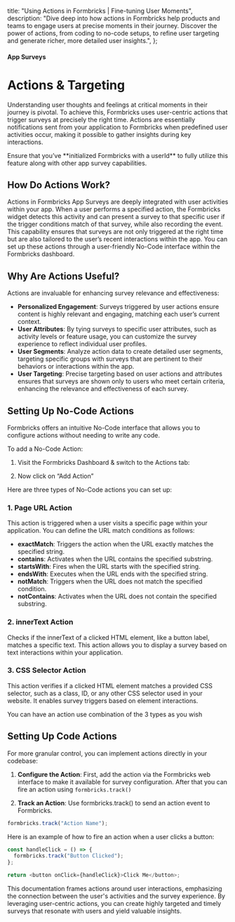 

  title: "Using Actions in Formbricks | Fine-tuning User Moments",
  description:
    "Dive deep into how actions in Formbricks help products and teams to engage users at precise moments in their journey. Discover the power of actions, from coding to no-code setups, to refine user targeting and generate richer, more detailed user insights.",
};

#### App Surveys

# Actions & Targeting

Understanding user thoughts and feelings at critical moments in their journey is pivotal. To achieve this, Formbricks uses user-centric actions that trigger surveys at precisely the right time. Actions are essentially notifications sent from your application to Formbricks when predefined user activities occur, making it possible to gather insights during key interactions.

<Note>
  Ensure that you’ve **initialized Formbricks with a userId** to fully utilize this feature along with other
  app survey capabilities.
</Note>

## **How Do Actions Work?**

Actions in Formbricks App Surveys are deeply integrated with user activities within your app. When a user performs a specified action, the Formbricks widget detects this activity and can present a survey to that specific user if the trigger conditions match of that survey, while also recording the event. This capability ensures that surveys are not only triggered at the right time but are also tailored to the user’s recent interactions within the app. You can set up these actions through a user-friendly No-Code interface within the Formbricks dashboard.

## **Why Are Actions Useful?**

Actions are invaluable for enhancing survey relevance and effectiveness:

- **Personalized Engagement**: Surveys triggered by user actions ensure content is highly relevant and engaging, matching each user’s current context.
- **User Attributes**: By tying surveys to specific user attributes, such as activity levels or feature usage, you can customize the survey experience to reflect individual user profiles.
- **User Segments**: Analyze action data to create detailed user segments, targeting specific groups with surveys that are pertinent to their behaviors or interactions within the app.
- **User Targeting**: Precise targeting based on user actions and attributes ensures that surveys are shown only to users who meet certain criteria, enhancing the relevance and effectiveness of each survey.

## **Setting Up No-Code Actions**

Formbricks offers an intuitive No-Code interface that allows you to configure actions without needing to write any code.

To add a No-Code Action:

1. Visit the Formbricks Dashboard & switch to the Actions tab:

<MdxImage
  src={I1}
  alt="setup checklist ui of survey popup for app surveys"
  quality="100"
  className="max-w-full rounded-lg sm:max-w-3xl"
/>

2. Now click on “Add Action”

<MdxImage
  src={I2}
  alt="setup checklist ui of survey popup for app surveys"
  quality="100"
  className="max-w-full rounded-lg sm:max-w-3xl"
/>

Here are three types of No-Code actions you can set up:

### **1. Page URL Action**

This action is triggered when a user visits a specific page within your application. You can define the URL match conditions as follows:

- **exactMatch**: Triggers the action when the URL exactly matches the specified string.
- **contains**: Activates when the URL contains the specified substring.
- **startsWith**: Fires when the URL starts with the specified string.
- **endsWith**: Executes when the URL ends with the specified string.
- **notMatch**: Triggers when the URL does not match the specified condition.
- **notContains**: Activates when the URL does not contain the specified substring.

### **2. innerText Action**

Checks if the innerText of a clicked HTML element, like a button label, matches a specific text. This action allows you to display a survey based on text interactions within your application.

### **3. CSS Selector Action**

This action verifies if a clicked HTML element matches a provided CSS selector, such as a class, ID, or any other CSS selector used in your website. It enables survey triggers based on element interactions.

<Note>You can have an action use combination of the 3 types as you wish</Note>

## **Setting Up Code Actions**

For more granular control, you can implement actions directly in your codebase:

1. **Configure the Action**: First, add the action via the Formbricks web interface to make it available for survey configuration.
   After that you can fire an action using `formbricks.track()`

2. **Track an Action**: Use formbricks.track() to send an action event to Formbricks.

<Col>
<CodeGroup title="Track an action">

```javascript
formbricks.track("Action Name");
```

</CodeGroup>
</Col>
Here is an example of how to fire an action when a user clicks a button:
<Col>
<CodeGroup title="Track Button Click">

```javascript
const handleClick = () => {
  formbricks.track("Button Clicked");
};

return <button onClick={handleClick}>Click Me</button>;
```

</CodeGroup>
</Col>

This documentation frames actions around user interactions, emphasizing the connection between the user's activities and the survey experience. By leveraging user-centric actions, you can create highly targeted and timely surveys that resonate with users and yield valuable insights.

